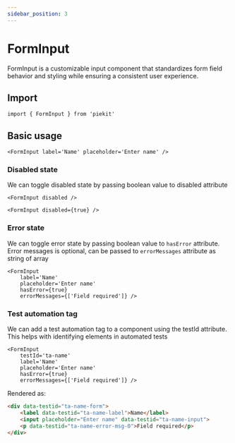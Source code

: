 ```yaml
---
sidebar_position: 3
---
```


# FormInput

FormInput is a customizable input component that standardizes form field behavior and styling while ensuring a consistent user experience.

## Import

```tsx
import { FormInput } from 'piekit'
```

## Basic usage

```tsx
<FormInput label='Name' placeholder='Enter name' />
```

### Disabled state

We can toggle disabled state by passing boolean value to disabled attribute

```tsx
<FormInput disabled />

<FormInput disabled={true} />
```

### Error state

We can toggle error state by passing boolean value to `hasError` attribute. Error messages is optional, can be passed to `errorMessages` attribute as string of array

```tsx
<FormInput
    label='Name'
    placeholder='Enter name'
    hasError={true}
    errorMessages={['Field required']} />
```


### Test automation tag

We can add a test automation tag to a component using the testId attribute. This helps with identifying elements in automated tests

```tsx
<FormInput
    testId='ta-name'
    label='Name'
    placeholder='Enter name'
    hasError={true}
    errorMessages={['Field required']} />
```

Rendered as:

```html
<div data-testid="ta-name-form">
    <label data-testid="ta-name-label">Name</label>
    <input placeholder="Enter name" data-testid="ta-name-input">
    <p data-testid="ta-name-error-msg-0">Field required</p>
</div>
```